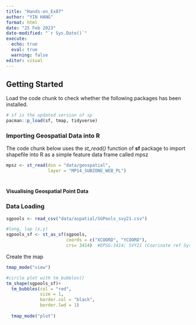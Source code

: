 ```yaml
---
title: "Hands-on_Ex07"
author: "YIN HANG"
format: html
date: "25 Feb 2023"
date-modified: "`r Sys.Date()`"
execute:
  echo: true
  eval: true
  warning: false
editor: visual
---
```


## Getting Started

Load the code chunk to check whether the following packages has been installed.

```r
# sf is the updated version of sp
pacman::p_load(sf, tmap, tidyverse)
```

### **Importing Geospatial Data into R**

The code chunk below uses the *st_read()* function of **sf** package to import shapefile into R as a simple feature data frame called mpsz

```r
mpsz <- st_read(dsn = "data/geospatial", 
                layer = "MP14_SUBZONE_WEB_PL")
```

# 

**Visualising Geospatial Point Data**

### Data Loading

```r
sgpools <- read_csv("data/aspatial/SGPools_svy21.csv")

#long, lap (x,y)
sgpools_sf <- st_as_sf(sgpools, 
                       coords = c("XCOORD", "YCOORD"),
                       crs= 3414)  #EPSG:3414; SVY21 (Coorinate ref System)

```

Create the map

```r
tmap_mode("view")

#circle plot with tm_bubbles()
tm_shape(sgpools_sf)+
  tm_bubbles(col = "red",
             size = 1,
             border.col = "black",
             border.lwd = 1)
  
  tmap_mode("plot")
```
